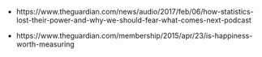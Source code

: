 
- https://www.theguardian.com/news/audio/2017/feb/06/how-statistics-lost-their-power-and-why-we-should-fear-what-comes-next-podcast

- https://www.theguardian.com/membership/2015/apr/23/is-happiness-worth-measuring

